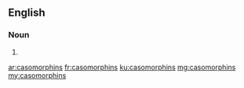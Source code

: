 ==English==

===Noun===
{{head|en|noun plural form}}

# {{plural of|casomorphin|lang=en}}

[[ar:casomorphins]]
[[fr:casomorphins]]
[[ku:casomorphins]]
[[mg:casomorphins]]
[[my:casomorphins]]